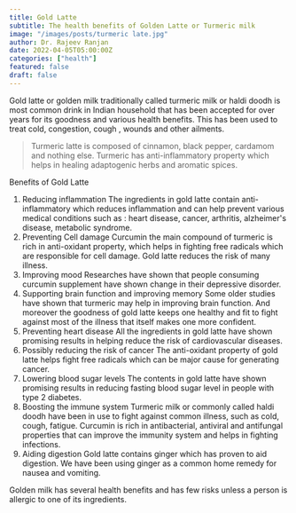 ```yaml
---
title: Gold Latte
subtitle: The health benefits of Golden Latte or Turmeric milk
image: "/images/posts/turmeric late.jpg"
author: Dr. Rajeev Ranjan 
date: 2022-04-05T05:00:00Z
categories: ["health"]
featured: false
draft: false
---
```


Gold latte or golden milk traditionally called turmeric milk or haldi doodh is most common drink in Indian household that has been accepted for over years for its goodness and various health benefits. This has been used to treat cold, congestion, cough , wounds and other ailments.

<Blockquote name="Ankush Singh">
 Turmeric latte is composed of cinnamon, black pepper, cardamom and nothing else. Turmeric has anti-inflammatory property which helps in healing adaptogenic herbs and aromatic spices.
</Blockquote>

Benefits of Gold Latte
1.	Reducing inflammation
The ingredients in gold latte contain anti-inflammatory which reduces inflammation and can help prevent various medical conditions such as : heart disease, cancer, arthritis, alzheimer's disease, metabolic syndrome. 
2.	Preventing Cell damage
Curcumin the main compound of turmeric is rich in anti-oxidant property, which helps in fighting free radicals which are responsible for cell damage. Gold latte reduces the risk of many illness.
3.	Improving mood
Researches have shown that people consuming curcumin supplement have shown change in their depressive disorder.
4.	Supporting brain function and improving memory
Some older studies have shown that turmeric may help in improving brain function. And moreover the goodness of gold latte keeps one healthy and fit to fight against most of the illness that itself makes one more confident.
5.	Preventing heart disease
All the ingredients in gold latte have shown promising results in helping reduce the risk of cardiovascular diseases.
6.	Possibly reducing the risk of cancer
The anti-oxidant property of gold latte helps fight free radicals which can be major cause for generating cancer.
7.	Lowering blood sugar levels
The contents in gold latte have shown promising results in reducing fasting blood sugar level in people with type 2 diabetes.
8.	Boosting the immune system
Turmeric milk or commonly called haldi doodh have been in use to fight against common illness, such as cold, cough, fatigue. Curcumin is rich in antibacterial, antiviral and antifungal properties that can improve the immunity system and helps in fighting infections.
9.	Aiding digestion
Gold latte contains ginger which has proven to aid digestion. We have been using ginger as a common home remedy for nausea and vomiting.
 
 
Golden milk has several health benefits and has few risks unless a person is allergic to one of its ingredients.